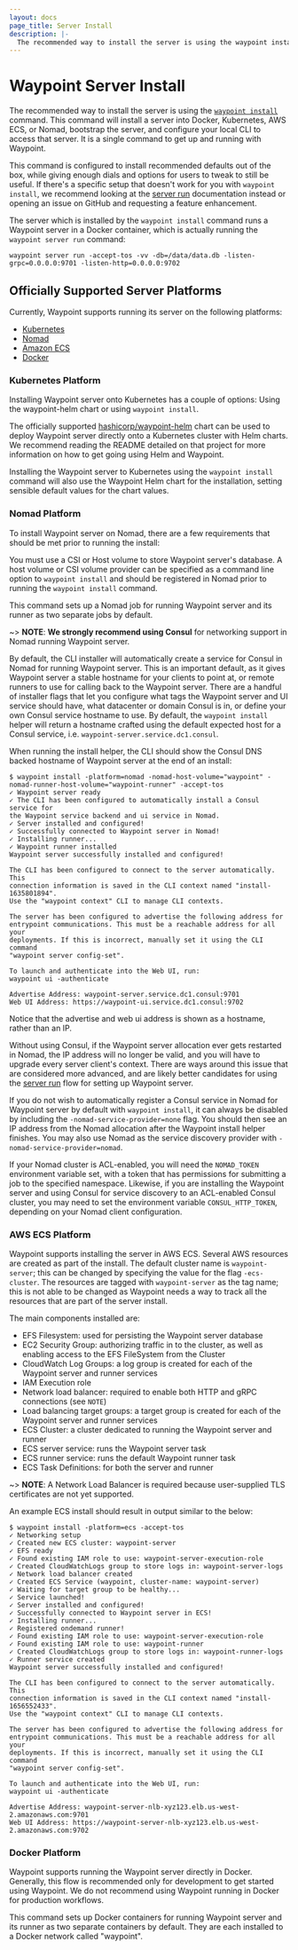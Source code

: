 ```yaml
---
layout: docs
page_title: Server Install
description: |-
  The recommended way to install the server is using the waypoint install command. This command will install a server into Docker, Kubernetes, AWS ECS, or Nomad, bootstrap the server, and configure your local CLI to access that server. It is a single command to get up and running with Waypoint.
---
```


# Waypoint Server Install

The recommended way to install the server is using the
[`waypoint install`](/commands/install) command.
This command will install a server into Docker, Kubernetes, AWS ECS, or Nomad,
bootstrap the server, and configure your local CLI to access that server.
It is a single command to get up and running with Waypoint.

This command is configured to install recommended defaults out of the box, while
giving enough dials and options for users to tweak to still be useful. If there's
a specific setup that doesn't work for you with `waypoint install`, we recommend
looking at the [server run](/docs/server/run) documentation instead or opening
an issue on GitHub and requesting a feature enhancement.

The server which is installed by the `waypoint install` command runs a Waypoint
server in a Docker container, which is actually running the `waypoint server run`
command:

```shell-session
waypoint server run -accept-tos -vv -db=/data/data.db -listen-grpc=0.0.0.0:9701 -listen-http=0.0.0.0:9702
```

## Officially Supported Server Platforms

Currently, Waypoint supports running its server on the following platforms:

- [Kubernetes](/docs/server/install#kubernetes-platform)
- [Nomad](/docs/server/install#nomad-platform)
- [Amazon ECS](/docs/server/install#aws-ecs-platform)
- [Docker](/docs/server/install#docker-platform)

### Kubernetes Platform

Installing Waypoint server onto Kubernetes has a couple of options: Using the
waypoint-helm chart or using `waypoint install`.

The officially supported [hashicorp/waypoint-helm](https://github.com/hashicorp/waypoint-helm)
chart can be used to deploy Waypoint server directly onto a Kubernetes cluster with Helm charts.
We recommend reading the README detailed on that project for more information on
how to get going using Helm and Waypoint.

Installing the Waypoint server to Kubernetes using the `waypoint install` command
will also use the Waypoint Helm chart for the installation, setting sensible default
values for the chart values.

### Nomad Platform

To install Waypoint server on Nomad, there are a few requirements that should be
met prior to running the install:

You must use a CSI or Host volume to store Waypoint server's database. A host volume
or CSI volume provider can be specified as a command line option to `waypoint install` and
should be registered in Nomad prior to running the `waypoint install` command.

This command sets up a Nomad job for running Waypoint server and its
runner as two separate jobs by default.

~> **NOTE**: **We strongly recommend using Consul** for networking support in Nomad running Waypoint server.

By default, the CLI installer will automatically create a service for Consul in
Nomad for running Waypoint server. This is an important default, as it gives
Waypoint server a stable hostname for your clients to point at, or remote
runners to use for calling back to the Waypoint server. There are a handful of
installer flags that let you configure what tags the Waypoint server and UI
service should have, what datacenter or domain Consul is in, or
define your own Consul service hostname to use. By default, the
`waypoint install` helper will return a hostname crafted using the default
expected host for a Consul service, i.e. `waypoint-server.service.dc1.consul`.

When running the install helper, the CLI should show the Consul DNS backed hostname of Waypoint
server at the end of an install:

```shell-session
$ waypoint install -platform=nomad -nomad-host-volume="waypoint" -nomad-runner-host-volume="waypoint-runner" -accept-tos
✓ Waypoint server ready
✓ The CLI has been configured to automatically install a Consul service for
the Waypoint service backend and ui service in Nomad.
✓ Server installed and configured!
✓ Successfully connected to Waypoint server in Nomad!
✓ Installing runner...
✓ Waypoint runner installed
Waypoint server successfully installed and configured!

The CLI has been configured to connect to the server automatically. This
connection information is saved in the CLI context named "install-1635801894".
Use the "waypoint context" CLI to manage CLI contexts.

The server has been configured to advertise the following address for
entrypoint communications. This must be a reachable address for all your
deployments. If this is incorrect, manually set it using the CLI command
"waypoint server config-set".

To launch and authenticate into the Web UI, run:
waypoint ui -authenticate

Advertise Address: waypoint-server.service.dc1.consul:9701
Web UI Address: https://waypoint-ui.service.dc1.consul:9702
```

Notice that the advertise and web ui address is shown as a hostname, rather than an IP.

Without using Consul, if the Waypoint server allocation ever gets restarted in Nomad, the IP
address will no longer be valid, and you will have to upgrade every server client's context.
There are ways around this issue that are considered more advanced, and are likely
better candidates for using the [server run](/docs/server/run) flow for setting
up Waypoint server.

If you do not wish to automatically register a Consul service in Nomad for
Waypoint server by default with `waypoint install`, it can always be disabled
by including the `-nomad-service-provider=none` flag. You should then see
an IP address from the Nomad allocation after the Waypoint install helper finishes.
You may also use Nomad as the service discovery provider with `-nomad-service-provider=nomad`.

If your Nomad cluster is ACL-enabled, you will need the `NOMAD_TOKEN` environment variable
set, with a token that has permissions for submitting a job to the specified namespace.
Likewise, if you are installing the Waypoint server and using Consul for service
discovery to an ACL-enabled Consul cluster, you may need to set the environment
variable `CONSUL_HTTP_TOKEN`, depending on your Nomad client configuration.

### AWS ECS Platform

Waypoint supports installing the server in AWS ECS. Several AWS resources are created
as part of the install. The default cluster name is `waypoint-server`; this can
be changed by specifying the value for the flag `-ecs-cluster`. The resources
are tagged with `waypoint-server` as the tag name; this is not able to be changed
as Waypoint needs a way to track all the resources that are part of the server install.

The main components installed are:

- EFS Filesystem: used for persisting the Waypoint server database
- EC2 Security Group: authorizing traffic in to the cluster, as well as enabling access to the EFS FileSystem from the Cluster
- CloudWatch Log Groups: a log group is created for each of the Waypoint server and runner services
- IAM Execution role
- Network load balancer: required to enable both HTTP and gRPC connections (see `NOTE`)
- Load balancing target groups: a target group is created for each of the Waypoint server and runner services
- ECS Cluster: a cluster dedicated to running the Waypoint server and runner
- ECS server service: runs the Waypoint server task
- ECS runner service: runs the default Waypoint runner task
- ECS Task Definitions: for both the server and runner

~> **NOTE**: A Network Load Balancer is required because user-supplied TLS certificates are not yet supported.

An example ECS install should result in output similar to the below:

```shell-session
$ waypoint install -platform=ecs -accept-tos
✓ Networking setup
✓ Created new ECS cluster: waypoint-server
✓ EFS ready
✓ Found existing IAM role to use: waypoint-server-execution-role
✓ Created CloudWatchLogs group to store logs in: waypoint-server-logs
✓ Network load balancer created
✓ Created ECS Service (waypoint, cluster-name: waypoint-server)
✓ Waiting for target group to be healthy...
✓ Service launched!
✓ Server installed and configured!
✓ Successfully connected to Waypoint server in ECS!
✓ Installing runner...
✓ Registered ondemand runner!
✓ Found existing IAM role to use: waypoint-server-execution-role
✓ Found existing IAM role to use: waypoint-runner
✓ Created CloudWatchLogs group to store logs in: waypoint-runner-logs
✓ Runner service created
Waypoint server successfully installed and configured!

The CLI has been configured to connect to the server automatically. This
connection information is saved in the CLI context named "install-1656552433".
Use the "waypoint context" CLI to manage CLI contexts.

The server has been configured to advertise the following address for
entrypoint communications. This must be a reachable address for all your
deployments. If this is incorrect, manually set it using the CLI command
"waypoint server config-set".

To launch and authenticate into the Web UI, run:
waypoint ui -authenticate

Advertise Address: waypoint-server-nlb-xyz123.elb.us-west-2.amazonaws.com:9701
Web UI Address: https://waypoint-server-nlb-xyz123.elb.us-west-2.amazonaws.com:9702
```

### Docker Platform

Waypoint supports running the Waypoint server directly in Docker. Generally, this flow
is recommended only for development to get started using Waypoint. We do not
recommend using Waypoint running in Docker for production workflows.

This command sets up Docker containers for running Waypoint server and its
runner as two separate containers by default. They are each installed to a Docker
network called "waypoint".
